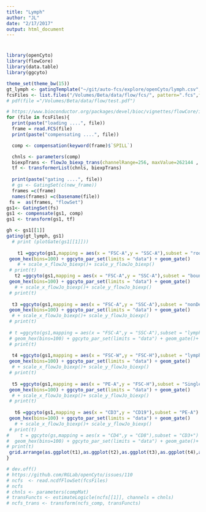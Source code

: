 ```yaml
---
title: "Lymph"
author: "JL"
date: "2/17/2017"
output: html_document
---
```


# 

```r
library(openCyto)
library(flowCore)
library(data.table)
library(ggcyto)

```

```r
theme_set(theme_bw(15))
gt_lymph <- gatingTemplate("~/git/auto-fcs/explore/openCyto/lymph.csv", autostart = 1L)
fcsFiles <- list.files("/Volumes/Beta/data/flow/fcs/", pattern=".fcs",full = TRUE)[1:2]
# pdf(file ="/Volumes/Beta/data/flow/test.pdf")

# https://www.bioconductor.org/packages/devel/bioc/vignettes/flowCore/inst/doc/HowTo-flowCore.pdf
for (file in fcsFiles){
  print(paste("loading ....", file))
  frame = read.FCS(file)
  print(paste("compensating ....", file))

  comp <- compensation(keyword(frame)$`SPILL`)

  chnls <- parameters(comp)
  biexpTrans <- flowJo_biexp_trans(channelRange=256, maxValue=262144 , pos=4.418539922,neg=0, widthBasis=-100)
  tf <- transformerList(chnls, biexpTrans)
  
  print(paste("gating ....", file))
  # gs <- GatingSet(c(new_frame))
  frames =c(frame)
  names(frames) =c(basename(file))
 fs =  as(frames, "flowSet")
gs1<- GatingSet(fs)
gs1 <- compensate(gs1, comp)
gs1 <- transform(gs1, tf)

gh <- gs1[[1]]
gating(gt_lymph, gs1)
  # print (plotGate(gs1[[1]]))
  
    t1 =ggcyto(gs1,mapping = aes(x = "FSC-A",y = "SSC-A"),subset = "root") +
 geom_hex(bins=100) + ggcyto_par_set(limits = "data") + geom_gate()
    # + scale_x_flowJo_biexp()+ scale_y_flowJo_biexp()
 # print(t)
   t2 =ggcyto(gs1,mapping = aes(x = "FSC-A",y = "SSC-A"),subset = "boundary") +
 geom_hex(bins=100) + ggcyto_par_set(limits = "data") + geom_gate()
   # + scale_x_flowJo_biexp()+ scale_y_flowJo_biexp()
 # print(t)
 
  t3 =ggcyto(gs1,mapping = aes(x = "FSC-A",y = "SSC-A"),subset = "nonDebris") +
 geom_hex(bins=100) + ggcyto_par_set(limits = "data") + geom_gate()
  # + scale_x_flowJo_biexp()+ scale_y_flowJo_biexp()
 # print(t)
 
 # t =ggcyto(gs1,mapping = aes(x = "FSC-A",y = "SSC-A"),subset = "lymph") +
 # geom_hex(bins=100) + ggcyto_par_set(limits = "data") + geom_gate()+ scale_x_flowJo_biexp()+ scale_y_flowJo_biexp()
 # print(t)
 
  t4 =ggcyto(gs1,mapping = aes(x = "FSC-W",y = "FSC-H"),subset = "lymph") +
 geom_hex(bins=100) + ggcyto_par_set(limits = "data") + geom_gate()
  # + scale_x_flowJo_biexp()+ scale_y_flowJo_biexp()
 # print(t)
 
  t5 =ggcyto(gs1,mapping = aes(x = "PE-A",y = "FSC-H"),subset = "Singlets") +
 geom_hex(bins=100) + ggcyto_par_set(limits = "data") + geom_gate()
  # + scale_x_flowJo_biexp()+ scale_y_flowJo_biexp()
 # print(t)
 
   t6 =ggcyto(gs1,mapping = aes(x = "CD3",y = "CD19"),subset = "PE-A") +
 geom_hex(bins=100) + ggcyto_par_set(limits = "data") + geom_gate()
   # + scale_x_flowJo_biexp()+ scale_y_flowJo_biexp()
 # print(t)
#    t = ggcyto(gs,mapping = aes(x = "CD4",y = "CD8"),subset = "CD3+") +
#  geom_hex(bins=100) + ggcyto_par_set(limits = "data") + geom_gate()+ scale_x_flowJo_biexp()+ scale_y_flowJo_biexp()
# print(t)
 grid.arrange(as.ggplot(t1),as.ggplot(t2),as.ggplot(t3),as.ggplot(t4),as.ggplot(t5),as.ggplot(t6), ncol = 3)
}

# dev.off()
# https://github.com/RGLab/openCyto/issues/110
# ncfs  <- read.ncdfFlowSet(fcsFiles)
# ncfs
# chnls <- parameters(compMat)
# transFuncts <- estimateLogicle(ncfs[[1]], channels = chnls)
# ncfs_trans <- transform(ncfs_comp, transFuncts)
```



